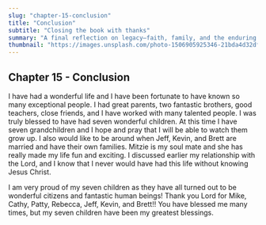 ```yaml
---
slug: "chapter-15-conclusion"
title: "Conclusion"
subtitle: "Closing the book with thanks"
summary: "A final reflection on legacy—faith, family, and the enduring lessons that carry forward."
thumbnail: "https://images.unsplash.com/photo-1506905925346-21bda4d32df4?auto=format&fit=crop&w=1200&h=675&q=80"
---
```


## Chapter 15 - Conclusion

I have had a wonderful life and I have been fortunate to have known so many
exceptional people. I had great parents, two fantastic brothers, good teachers,
close friends, and I have worked with many talented people. I was truly blessed
to have had seven wonderful children. At this time I have seven grandchildren
and I hope and pray that I will be able to watch them grow up. I also would like
to be around when Jeff, Kevin, and Brett are married and have their own
families. Mitzie is my soul mate and she has really made my life fun and
exciting. I discussed earlier my relationship with the Lord, and I know that I
never would have had this life without knowing Jesus Christ.

I am very proud of my seven children as they have all turned out to be wonderful
citizens and fantastic human beings! Thank you Lord for Mike, Cathy, Patty,
Rebecca, Jeff, Kevin, and Brett!! You have blessed me many times, but my seven
children have been my greatest blessings.
